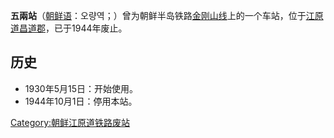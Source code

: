 {{expand|time=2014-06-11T13:32:34+00:00}}
{{unreferenced|time=2014-06-11T13:32:34+00:00}}
{{朝鮮半島車站資訊
|公司色 = black
|文字色 = 
|站名 = 五兩站
|圖片 = 
|pxl = 
|圖片說明 =
|前一站 = [[花溪站_(江原道)|花溪]]
|前一站距離 = 4.6
|後一站距離 = 5.5
|後一站 = [[断发岭站|断发岭]]
|諺文 = 오량역
|朝鮮漢字 = 五兩驛
|文觀部式 = Oryang-yeok
|馬-賴式 = Oryang-yŏk
|副站名 = 
|車站編號 = 
|停站路線數 = 
|所屬公司 = [[京城电气株式会社|京城电气株式会社]]
|所屬路線 = [[金刚山线|金刚山线]]
|距離 = 99.3
|起點站 = [[铁原站|铁原]]
|所在地 =[[江原道_(北)|江原道]][[昌道郡|昌道郡]]
|車站構造 = 地面车站
|月台配置 = 
|啟用年月日 = 1930年5月15日 
|廢站年月日 = 1944年10月1日
|上下車人次 = 
|統計年度 = 
|轉車 = 
|備註 = 
|全寬備註 = 
}}

'''五兩站'''（[[朝鲜语|朝鲜语]]：오량역；{{lang|ko|五兩驛}}）曾为朝鲜半岛铁路[[金刚山线|金刚山线]]上的一个车站，位于[[江原道_(北)|江原道]][[昌道郡|昌道郡]]，已于1944年废止。

== 历史 ==
*1930年5月15日：开始使用。
*1944年10月1日：停用本站。

{{金刚山线}}

[[Category:朝鲜江原道铁路废站|Category:朝鲜江原道铁路废站]]